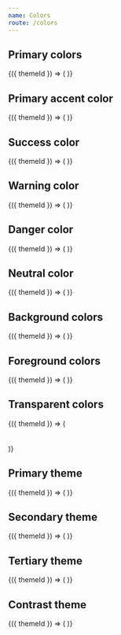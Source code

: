 ```yaml
---
name: Colors
route: /colors
---
```



<PageTitle title="Colors" src="postcss/vars" />

## Primary colors

<Playground>
  <ThemeWrapper withThemeId>
    {({ themeId }) => (
      <ColorSwatch themeId={themeId} group="primary" variant="P" />
    )}
  </ThemeWrapper>
</Playground>

## Primary accent color

<Playground>
  <ThemeWrapper withThemeId>
    {({ themeId }) => (
      <ColorSwatch themeId={themeId} group="state" variant="accent-primary" />
    )}
  </ThemeWrapper>
</Playground>

## Success color

<Playground>
  <ThemeWrapper withThemeId>
    {({ themeId }) => (
      <ColorSwatch themeId={themeId} group="state" variant="success" />
    )}
  </ThemeWrapper>
</Playground>

## Warning color

<Playground>
  <ThemeWrapper withThemeId>
    {({ themeId }) => (
      <ColorSwatch themeId={themeId} group="state" variant="warning" />
    )}
  </ThemeWrapper>
</Playground>

## Danger color

<Playground>
  <ThemeWrapper withThemeId>
    {({ themeId }) => (
      <ColorSwatch themeId={themeId} group="state" variant="danger" />
    )}
  </ThemeWrapper>
</Playground>

## Neutral color

<Playground>
  <ThemeWrapper withThemeId>
    {({ themeId }) => (
      <ColorSwatch themeId={themeId} group="state" variant="neutral" />
    )}
  </ThemeWrapper>
</Playground>

## Background colors

<Playground>
  <ThemeWrapper withThemeId>
    {({ themeId }) => (
      <ColorSwatch themeId={themeId} group="neutral" variant="BG" />
    )}
  </ThemeWrapper>
</Playground>

## Foreground colors

<Playground>
  <ThemeWrapper withThemeId>
    {({ themeId }) => (
      <ColorSwatch themeId={themeId} group="neutral" variant="FG" />
    )}
  </ThemeWrapper>
</Playground>

## Transparent colors

<Playground>
  <ThemeWrapper withThemeId>
    {({ themeId }) => (
      <React.Fragment>
        <ColorSwatch themeId={themeId} group="transparent" variant="accent-primary" /><br />
        <ColorSwatch themeId={themeId} group="transparent" variant="FG0" /><br />
        <ColorSwatch themeId={themeId} group="transparent" variant="BG40" /><br />
        <ColorSwatch themeId={themeId} group="transparent" variant="BG0" />
      </React.Fragment>
    )}
  </ThemeWrapper>
</Playground>

## Primary theme

<Playground>
  <ThemeWrapper withThemeId>
    {({ themeId }) => (
      <ColorTheme themeId={themeId} variant="primary" />
    )}
  </ThemeWrapper>
</Playground>

## Secondary theme

<Playground>
  <ThemeWrapper withThemeId>
    {({ themeId }) => (
      <ColorTheme themeId={themeId} variant="secondary" />
    )}
  </ThemeWrapper>
</Playground>

## Tertiary theme

<Playground>
  <ThemeWrapper withThemeId>
    {({ themeId }) => (
      <ColorTheme themeId={themeId} variant="tertiary" />
    )}
  </ThemeWrapper>
</Playground>

## Contrast theme

<Playground>
  <ThemeWrapper withThemeId>
    {({ themeId }) => (
      <ColorTheme themeId={themeId} variant="contrast" />
    )}
  </ThemeWrapper>
</Playground>
